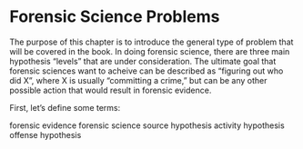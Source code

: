 # Forensic Science Problems {#forscip}

The purpose of this chapter is to introduce the general type of problem that will be covered in the book. In doing forensic science, there are three main hypothesis "levels" that are under consideration. The ultimate goal that forensic sciences want to acheive can be described as "figuring out who did X", where X is usually "committing a crime," but can be any other possible action that would result in forensic evidence. 

First, let's define some terms: 

forensic evidence
forensic science
source hypothesis
activity hypothesis
offense hypothesis
